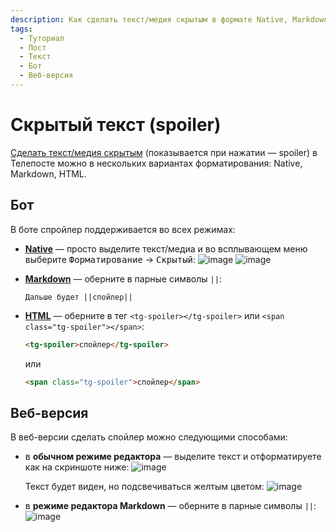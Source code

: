 ```yaml
---
description: Как сделать текст/медия скрытым в формате Native, Markdown, HTML
tags:
  - Туториал
  - Пост
  - Текст
  - Бот
  - Веб-версия
---
```


# Скрытый текст (spoiler)

[Сделать текст/медия скрытым](https://telegram.org/blog/reactions-spoilers-translations/ru#skritii-tekst) (показывается при нажатии — spoiler) в Телепосте можно в нескольких вариантах форматирования: Native, Markdown, HTML.

## Бот

В боте спройлер поддерживается во всех режимах:

<!-- markdownlint-disable-next-line MD033 -->
* **[Native](native-mode.mdx)** — просто выделите текст/медиа и во всплывающем меню выберите <kbd>Форматирование</kbd> → <kbd>Скрытый</kbd>:
  ![image](https://user-images.githubusercontent.com/24430718/220902300-12d4e906-9a61-46e1-8351-dc9e933a4dab.jpg)
  ![image](https://user-images.githubusercontent.com/24430718/220902421-bbe8b785-1f02-439e-a366-d03f1cb672b4.jpg)

* **[Markdown](https://core.telegram.org/bots/api#markdownv2-style)** — оберните в парные символы `||`:

  ```text
  Дальше будет ||спойлер||
  ```

* **[HTML](https://core.telegram.org/bots/api#html-style)** — оберните в тег `<tg-spoiler></tg-spoiler>` или `<span class="tg-spoiler"></span>`:

  ```html
  <tg-spoiler>спойлер</tg-spoiler>
  ```

  или

  ```html
  <span class="tg-spoiler">спойлер</span>
  ```

## Веб-версия

В веб-версии сделать спойлер можно следующими способами:

* в **обычном режиме редактора** — выделите текст и отформатируете как на скриншоте ниже:
  ![image](https://user-images.githubusercontent.com/24430718/220900766-1d10c6f4-1255-42da-b95f-5c6e93044d7f.png)

  Текст будет виден, но подсвечиваться желтым цветом:
  ![image](https://user-images.githubusercontent.com/24430718/220914642-03e7e20c-d612-4e1b-af6d-d295ba899058.png)

* в **режиме редактора Markdown** — оберните в парные символы `||`:
  ![image](https://user-images.githubusercontent.com/24430718/220951037-e234d0e3-e478-4e90-9c6d-46b0017e8bfb.png)
